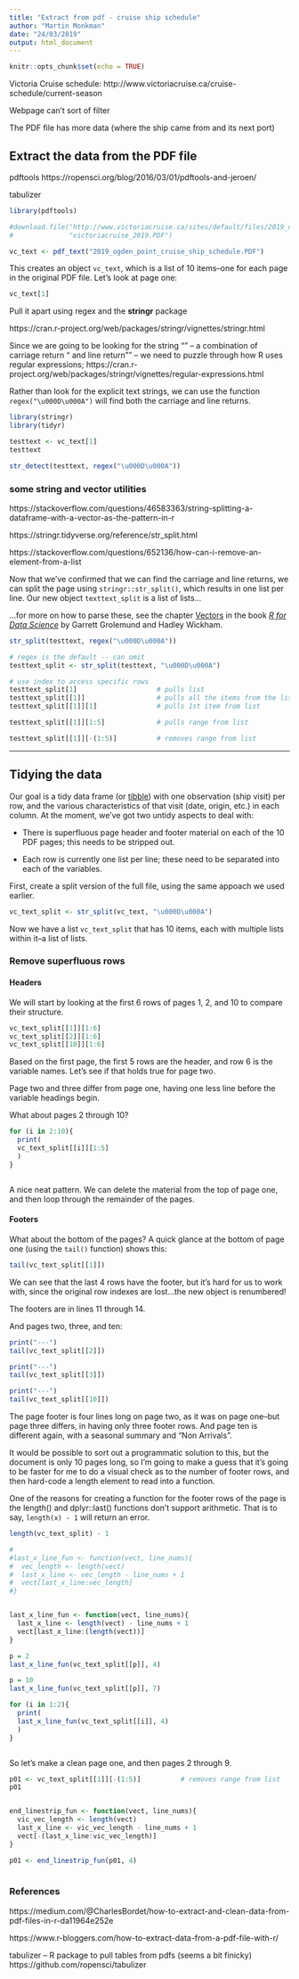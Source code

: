 ```yaml
---
title: "Extract from pdf - cruise ship schedule"
author: "Martin Monkman"
date: "24/03/2019"
output: html_document
---
```


```r
knitr::opts_chunk$set(echo = TRUE)
```

Victoria Cruise schedule: http://www.victoriacruise.ca/cruise-schedule/current-season

Webpage can't sort of filter

The PDF file has more data (where the ship came from and its next port)


## Extract the data from the PDF file

pdftools
https://ropensci.org/blog/2016/03/01/pdftools-and-jeroen/

tabulizer

```r

library(pdftools)

```




```r

#download.file("http://www.victoriacruise.ca/sites/default/files/2019_ogden_point_cruise_schedule-03-21-2019.PDF",
#              "victoriacruise_2019.PDF")

vc_text <- pdf_text("2019_ogden_point_cruise_ship_schedule.PDF")

```


This creates an object `vc_text`, which is a list of 10 items--one for each page in the original PDF file. Let's look at page one:

```r

vc_text[1]

```


Pull it apart using regex and the **stringr** package

https://cran.r-project.org/web/packages/stringr/vignettes/stringr.html

Since we are going to be looking for the string "\r\n" -- a combination of carriage return "\r" and line return "\n" -- we need to puzzle through how R uses regular expressions; https://cran.r-project.org/web/packages/stringr/vignettes/regular-expressions.html

Rather than look for the explicit text strings, we can use the function `regex("\u000D\u000A")` will find both the carriage and line returns.

```r

library(stringr)
library(tidyr)

testtext <- vc_text[1]
testtext

str_detect(testtext, regex("\u000D\u000A"))

```


### some string and vector utilities

https://stackoverflow.com/questions/46583363/string-splitting-a-dataframe-with-a-vector-as-the-pattern-in-r

https://stringr.tidyverse.org/reference/str_split.html 

https://stackoverflow.com/questions/652136/how-can-i-remove-an-element-from-a-list



Now that we've confirmed that we can find the carriage and line returns, we can split the page using `stringr::str_split()`, which results in one list per line. Our new object `texttext_split` is a list of lists...

...for more on how to parse these, see the chapter [Vectors](https://r4ds.had.co.nz/vectors.html) in the book [_R for Data Science_](https://r4ds.had.co.nz/) by Garrett Grolemund and Hadley Wickham.

```r

str_split(testtext, regex("\u000D\u000A"))

# regex is the default -- can omit 
testtext_split <- str_split(testtext, "\u000D\u000A")

# use index to access specific rows
testtext_split[1]                    # pulls list 
testtext_split[[1]]                  # pulls all the items from the list
testtext_split[[1]][1]               # pulls 1st item from list

testtext_split[[1]][1:5]             # pulls range from list

testtext_split[[1]][-(1:5)]          # removes range from list

```

***

## Tidying the data

Our goal is a tidy data frame (or [tibble](https://tibble.tidyverse.org/)) with one observation (ship visit) per row, and the various characteristics of that visit (date, origin, etc.) in each column. At the moment, we've got two untidy aspects to deal with:

- There is superfluous page header and footer material on each of the 10 PDF pages; this needs to be stripped out.

- Each row is currently one list per line; these need to be separated into each of the variables.


First, create a split version of the full file, using the same appoach we used earlier.


```r

vc_text_split <- str_split(vc_text, "\u000D\u000A")

```

Now we have a list `vc_text_split` that has 10 items, each with multiple lists within it--a list of lists. 



### Remove superfluous rows

#### Headers

We will start by looking at the first 6 rows of pages 1, 2, and 10 to compare their structure.

```r

vc_text_split[[1]][1:6]   
vc_text_split[[2]][1:6]
vc_text_split[[10]][1:6]  

```

Based on the first page, the first 5 rows are the header, and row 6 is the variable names. Let's see if that holds true for page two.

Page two and three differ from page one, having one less line before the variable headings begin.

What about pages 2 through 10?

```r


for (i in 2:10){
  print(
  vc_text_split[[i]][1:5]
  )
}



```


A nice neat pattern. We can delete the material from the top of page one, and then loop through the remainder of the pages.

#### Footers

What about the bottom of the pages? A quick glance at the bottom of page one (using the `tail()` function) shows this:

```r

tail(vc_text_split[[1]])

```

We can see that the last 4 rows have the footer, but it's hard for us to work with, since the original row indexes are lost...the new object is renumbered!


The footers are in lines 11 through 14.

And pages two, three, and ten:

```r

print("---")
tail(vc_text_split[[2]])

print("---")
tail(vc_text_split[[3]])

print("---")
tail(vc_text_split[[10]])

```


The page footer is four lines long on page two, as it was on page one--but page three differs, in having only three footer rows. And page ten is different again, with a seasonal summary and "Non Arrivals".

It would be possible to sort out a programmatic solution to this, but the document is only 10 pages long, so I'm going to make a guess that it's going to be faster for me to do a visual check as to the number of footer rows, and then hard-code a length element to read into a function.

One of the reasons for creating a function for the footer rows of the page is the length() and dplyr::last() functions don't support arithmetic. That is to say, `length(x) - 1` will return an error.

```r

length(vc_text_split) - 1

```



```r
#
#last_x_line_fun <- function(vect, line_nums){
#  vec_length <- length(vect)
#  last_x_line <- vec_length - line_nums + 1
#  vect[last_x_line:vec_length]
#}


last_x_line_fun <- function(vect, line_nums){
  last_x_line <- length(vect) - line_nums + 1
  vect[last_x_line:(length(vect))]
}

p = 2
last_x_line_fun(vc_text_split[[p]], 4)

p = 10
last_x_line_fun(vc_text_split[[p]], 7)


```




```r

for (i in 1:2){
  print(
  last_x_line_fun(vc_text_split[[i]], 4)
  )
}



```


So let's make a clean page one, and then pages 2 through 9.

```r

p01 <- vc_text_split[[1]][-(1:5)]          # removes range from list
p01


end_linestrip_fun <- function(vect, line_nums){
  vic_vec_length <- length(vect)
  last_x_line <- vic_vec_length - line_nums + 1
  vect[-(last_x_line:vic_vec_length)]
}

p01 <- end_linestrip_fun(p01, 4)
 

```





### References

https://medium.com/@CharlesBordet/how-to-extract-and-clean-data-from-pdf-files-in-r-da11964e252e

https://www.r-bloggers.com/how-to-extract-data-from-a-pdf-file-with-r/


tabulizer -- R package to pull tables from pdfs (seems a bit finicky)
https://github.com/ropensci/tabulizer

